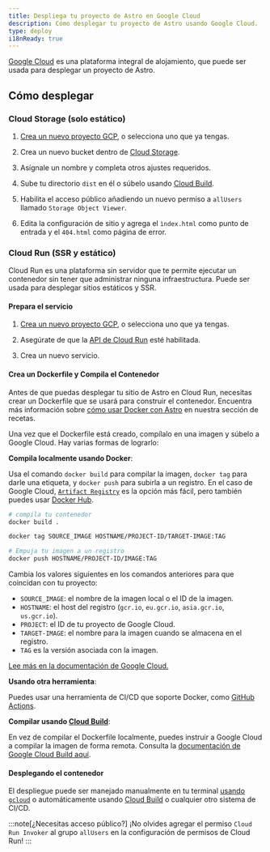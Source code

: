 ```yaml
---
title: Despliega tu proyecto de Astro en Google Cloud
description: Cómo desplegar tu proyecto de Astro usando Google Cloud.
type: deploy
i18nReady: true
---
```


[Google Cloud](https://cloud.google.com/?hl=es-419) es una plataforma integral de alojamiento, que puede ser usada para desplegar un proyecto de Astro.

## Cómo desplegar

### Cloud Storage (solo estático)

1. [Crea un nuevo proyecto GCP](https://console.cloud.google.com/projectcreate), o selecciona uno que ya tengas.

2. Crea un nuevo bucket dentro de [Cloud Storage](https://cloud.google.com/storage?hl=es-419).

3. Asígnale un nombre y completa otros ajustes requeridos.

4. Sube tu directorio `dist` en él o súbelo usando [Cloud Build](https://cloud.google.com/build?hl=es-419).

5. Habilita el acceso público añadiendo un nuevo permiso a `allUsers` llamado `Storage Object Viewer`.

6. Edita la configuración de sitio y agrega el `ìndex.html` como punto de entrada y el `404.html` como página de error.

### Cloud Run (SSR y estático)

Cloud Run es una plataforma sin servidor que te permite ejecutar un contenedor sin tener que administrar ninguna infraestructura. Puede ser usada para desplegar sitios estáticos y SSR.

#### Prepara el servicio

1. [Crea un nuevo proyecto GCP](https://console.cloud.google.com/projectcreate), o selecciona uno que ya tengas.

2. Asegúrate de que la [API de Cloud Run](https://console.cloud.google.com/apis/library/run.googleapis.com) esté habilitada.

3. Crea un nuevo servicio.

#### Crea un Dockerfile y Compila el Contenedor

Antes de que puedas desplegar tu sitio de Astro en Cloud Run, necesitas crear un Dockerfile que se usará para construir el contenedor. Encuentra más información sobre [cómo usar Docker con Astro](/es/recipes/docker/#creando-un-dockerfile) en nuestra sección de recetas.

Una vez que el Dockerfile está creado, compílalo en una imagen y súbelo a Google Cloud. Hay varias formas de lograrlo:

**Compila localmente usando Docker**:

Usa el comando `docker build` para compilar la imagen, `docker tag` para darle una etiqueta, y `docker push` para subirla a un registro. En el caso de Google Cloud, [`Artifact Registry`](https://cloud.google.com/artifact-registry/docs/docker/pushing-and-pulling?hl=es-419) es la opción más fácil, pero también puedes usar [Docker Hub](https://hub.docker.com/).

```bash
# compila tu contenedor
docker build .

docker tag SOURCE_IMAGE HOSTNAME/PROJECT-ID/TARGET-IMAGE:TAG

# Empuja tu imagen a un registro
docker push HOSTNAME/PROJECT-ID/IMAGE:TAG
```

Cambia los valores siguientes en los comandos anteriores para que coincidan con tu proyecto:

- `SOURCE_IMAGE`: el nombre de la imagen local o el ID de la imagen.
- `HOSTNAME`: el host del registro (`gcr.io`, `eu.gcr.io`, `asia.gcr.io`, `us.gcr.io`).
- `PROJECT`: el ID de tu proyecto de Google Cloud.
- `TARGET-IMAGE`: el nombre para la imagen cuando se almacena en el registro.
- `TAG` es la versión asociada con la imagen.


[Lee más en la documentación de Google Cloud.](https://cloud.google.com/artifact-registry/docs/docker/pushing-and-pulling?hl=es-419)

**Usando otra herramienta**:

Puedes usar una herramienta de CI/CD que soporte Docker, como [GitHub Actions](https://github.com/marketplace/actions/push-to-gcr-github-action).

**Compilar usando [Cloud Build](https://cloud.google.com/build?hl=es-419)**:

En vez de compilar el Dockerfile localmente, puedes instruir a Google Cloud a compilar la imagen de forma remota. Consulta la [documentación de Google Cloud Build aquí](https://cloud.google.com/build/docs/build-push-docker-image).

#### Desplegando el contenedor

El despliegue puede ser manejado manualmente en tu terminal [usando `gcloud`](https://cloud.google.com/run/docs/deploying#service) o automáticamente usando [Cloud Build](https://cloud.google.com/build) o cualquier otro sistema de CI/CD.

:::note[¿Necesitas acceso público?]
¡No olvides agregar el permiso `Cloud Run Invoker` al grupo `allUsers` en la configuración de permisos de Cloud Run!
:::

